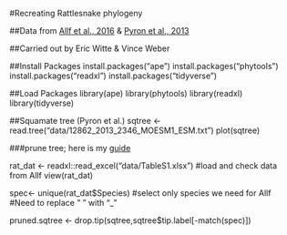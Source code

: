 #Recreating Rattlesnake phylogeny

##Data from [Allf et al., 2016](https://www.journals.uchicago.edu/doi/full/10.1086/688017#_i5) & [Pyron et al., 2013](https://bmcecolevol.biomedcentral.com/articles/10.1186/1471-2148-13-93#MOESM1)

##Carried out by Eric Witte & Vince Weber

##Install Packages
install.packages("ape")
install.packages("phytools")
install.packages("readxl")
install.packages("tidyverse")

##Load Packages
library(ape)
library(phytools)
library(readxl)
library(tidyverse)

##Squamate tree (Pyron et al.)
sqtree <- read.tree("data/12862_2013_2346_MOESM1_ESM.txt")
plot(sqtree)

###prune tree; here is my [guide](http://blog.phytools.org/2011/03/prune-tree-to-list-of-taxa.html)

rat_dat <- readxl::read_excel("data/TableS1.xlsx") #load and check data from Allf
view(rat_dat)

spec<- unique(rat_dat$Species) #select only species we need for Allf
#Need to replace " " with "_"


pruned.sqtree <- drop.tip(sqtree,sqtree$tip.label[-match(spec)])


